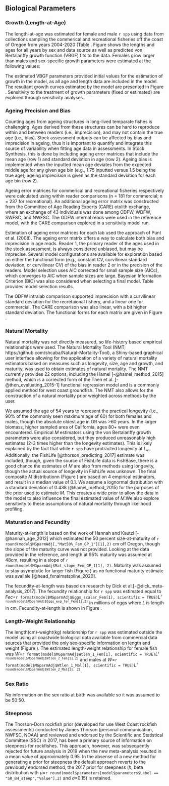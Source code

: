 ## Biological Parameters

### Growth (Length-at-Age)

The length-at-age was estimated for female and male `r spp` using data from collections sampling the commerical and recreational fisheries off the coast of Oregon from years 2004-2020 (Table \ref{tab:OR_vermilion_agesamples}. Figure \ref{fig:len-age-data} shows the lengths and ages for all years by sex and data source as well as predicted von Bertalanffy growth function (VBGF) fits to the data. Females grow larger than males and sex-specific growth parameters were estimated at the following values:

\begin{centering}

Females $L_{\infty}$ = `r round(model$MGparmAdj$L_at_Amax_Fem_GP_1[1], 1)` cm; $k$ = `r round(model$MGparmAdj$VonBert_K_Fem_GP_1[1], 3)`; $t_0$ = `r round(model$Growth_Parameters[1,10], 2)`

Males $L_{\infty}$ = `r round(model$MGparmAdj$L_at_Amax_Mal_GP_1[1], 1)` cm; $k$ = `r round(model$MGparmAdj$VonBert_K_Mal_GP_1[1], 3)`; $t_0$ = `r round(model$Growth_Parameters[2,10], 2)`

\end{centering}

\vspace{0.5cm}

The estimated VBGF parameters provided initial values for the estimation of growth in the model, as all age and length data are included in the model. The resultant growth curves estimated by the model are presented in Figure \ref{fig:len-age-ss}. Sensitivity to the treatment of growth parameters (fixed or estimated) are explored through sensitivity analyses.


### Ageing Precision and Bias
Counting ages from ageing structures in long-lived temparate fishes is challenging. Ages derived from these structures can be hard to reproduce within and between readers (i.e., imprecision), and may not contain the true age (i.e., bias). Stock assessment outputs can be affected by bias and imprecision in ageing, thus it is important to quantify and integrate this source of variability when fitting age data in assessments. In Stock Synthesis, this is done by including ageing error matrices that include the mean age (row 1) and standard deviation in age (row 2). Ageing bias is implemented when the inputted mean age deviates from the expected middle age for any given age bin (e.g., 1.75 inputted versus 1.5 being the true age); ageing imprecision is given as the standard deviation for each age bin (row 2).

Ageing error matrices for commerical and recreational fisheries respectively were calculated using within reader comparisons (n = 181 for commercial; n = 237  for recreational). An additional ageing error matrix was constructed from the Committee of Age Reading Experts (CARE) otolith exchange, where an exchange of 43 individuals was done among ODFW, WDFW, SWFSC, and NWFSC. The ODFW internal reads were used in the reference model, with the CARE comparison explored in a sensitivity model run.

Estimation of ageing error matrices for each lab used the approach of Punt et al. (2008). The ageing error matrix offers a way to calculate both bias and imprecision in age reads. Reader 1, the primary reader of the ages used in the stock assessment, is always considered unbiased, but may be imprecise. Several model configurations are available for exploration based on either the functional form (e.g., constant CV, curvilinear standard deviation, or curvilinear CV) of the bias in reader 2 or in the precision of the readers. Model selection uses AIC corrected for small sample size (AICc), which converges to AIC when sample sizes are large. Bayesian Information Criterion (BIC) was also considered when selecting a final model. Table \ref{tab:ageing_error_mods} provides model selection results.

The ODFW intralab comparison supported imprecision with a curvilinear standard deviation for the recretaional fishery, and a linear one for commercial. The CARE comparison was also linear, with a bit higher standard deviation. The functional forms for each matrix are given in Figure \ref{fig:age-error}.


### Natural Mortality

Natural mortality was not directly measured, so life-history based empirical relationships were used. The Natural Mortality Tool (NMT; https://github.com/shcaba/Natural-Mortality-Tool), a Shiny-based graphical user interface allowing for the application of a variety of natural mortality estimators based on measures such as longevity, size, age and growth, and maturity, was used to obtain estimates of natural mortality. The NMT currently provides 22 options, including the Hamel [-@hamel_method_2015] method, which is a corrected form of the Then et al. [-@then_evaluating_2015-1] functional regression model and is a commonly applied method for west coast groundfish. The NMT also allows for the construction of a natural mortality prior weighted across methods by the user. 

We assumed the age of 54 years to represent the practical longevity (i.e., 90% of the commonly seen maximum age of 60) for both females and males, though the absolute oldest age in OR was >60 years. In the larger biomass, higher sampled area of California, ages 80+ were even encountered. Empirical $M$ estimators using the von Bertalanffy growth parameters were also considered, but they produced unreasonably high estimates (2-3 times higher than the longevity estimates). This is likely explained by the fact that while `r spp` have protracted longevity at $L_{\infty}$. Additionally, the FishLife [@thorson_predicting_2017] estimate was included, though, given the source of FishLife data is FishBase, there is a good chance the estimates of $M$ are also from methods using longevity, though the actual source of longevity in FishLife was unknown. The final composite $M$ distributionn (Figure \ref{fig:M_composite_dists}) are based on 4 empirical estimators, and result in a median value of 0.1. We assume a lognormal distribution with a standard deviation of 0.438 (@hamel_method_2015) for the purposes of the prior used to estimate $M$. This creates a wide prior to allow the data in the model to also influence the final estimated value of $M$.We also explore sensitivity to these assumptions of natural mortality through likelihood profiling.


### Maturation and Fecundity

Maturity-at-length is based on the work of Hannah and Kautzi [-@hannah_age_2012] which estimated the 50 percent size-at-maturity of `r round(model$MGparmAdj[,"Mat50%_Fem_GP_1"][1],2)` cm off Oregon, though the slope of the maturity curve was not provided. Looking at the data provided in the reference, and length at 95% maturity was assumed at 48cm, resulting in a slope of `r round(model$MGparmAdj$Mat_slope_Fem_GP_1[1], 2)`. Maturity was assumed to stay asymptotic for larger fish (Figure \ref{fig:maturity}) as no functional maturity estimate was availale [@head_fxnalmatspline_2020]. 

The fecundity-at-length was based on research by Dick et al.[-@dick_meta-analysis_2017]. The fecundity relationship for `r spp` was estimated equal to $Fec$=`r format(model$MGparmAdj$Eggs_scalar_Fem[1], scientific = TRUE)`$L$^`r round(model$MGparmAdj$Eggs_exp_len_Fem[1],2)`^ in millions of eggs where $L$ is length in cm. Fecundity-at-length is shown in Figure \ref{fig:fecundity}.


### Length-Weight Relationship

The length(cm)-weight(kg) relationship for `r spp` was estimated outside the model using all coastwide biological data available from commercial data sources that provided the only sex-specific information on length and weight (Figure \ref{fig:len-weight-fit}). The estimated length-weight relationship for female fish was $W$=`r format(model$MGparmAdj$Wtlen_1_Fem[1], scientific = TRUE)`$L$^`r round(model$MGparmAdj$Wtlen_2_Fem[1],2)`^ and males at $W$=`r format(model$MGparmAdj$Wtlen_1_Mal[1], scientific = TRUE)`$L$^`r round(model$MGparmAdj$Wtlen_2_Mal[1], 2)`^.


### Sex Ratio

No information on the sex ratio at birth was available so it was assumed to be 50:50. 


### Steepness

The Thorson-Dorn rockfish prior (developed for use West Coast rockfish assessments) conducted by James Thorson (personal communication, NWFSC, NOAA) and reviewed and endorsed by the Scientific and Statistical Committee (SSC) in 2017, has been a primary source of information on steepness for rockfishes. This approach, however, was subsequently rejected for future analysis in 2019 when the new meta-analysis resulted in a mean value of approximately 0.95. In the absense of a new method for generating a prior for steepness the default approach reverts to the previously endorsed method, the 2017 prior for steepness ($h$; beta distribution with $\mu$=`r round(model$parameters[model$parameters$Label == "SR_BH_steep","Value"],2)` and $\sigma$=0.15) is retained.  
